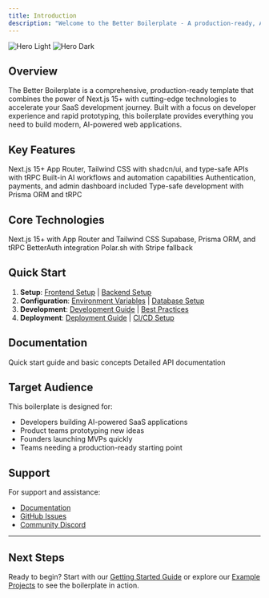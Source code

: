 ```yaml
---
title: Introduction
description: "Welcome to the Better Boilerplate - A production-ready, AI-powered Next.js template for modern SaaS applications"
---
```


<img
  className="block dark:hidden"
  src="/images/hero-light.png"
  alt="Hero Light"
/>
<img
  className="hidden dark:block"
  src="/images/image.png"
  alt="Hero Dark"
/>

## Overview

The Better Boilerplate is a comprehensive, production-ready template that combines the power of Next.js 15+ with cutting-edge technologies to accelerate your SaaS development journey. Built with a focus on developer experience and rapid prototyping, this boilerplate provides everything you need to build modern, AI-powered web applications.
## Key Features

<CardGroup cols={2}>
  <Card
    title="Modern Tech Stack"
    icon="code"
    href="/technologies"
  >
    Next.js 15+ App Router, Tailwind CSS with shadcn/ui, and type-safe APIs with tRPC
  </Card>
  <Card
    title="AI-First Development"
    icon="robot"
    href="/ai/index"
  >
    Built-in AI workflows and automation capabilities
  </Card>
  <Card
    title="Production Ready"
    icon="shield"
    href="/api-setup/index"
  >
    Authentication, payments, and admin dashboard included
  </Card>
  <Card
    title="Developer Experience"
    icon="code"
    href="/structure/guide"
  >
    Type-safe development with Prisma ORM and tRPC
  </Card>
</CardGroup>

## Core Technologies

<CardGroup cols={2}>
  <Card
    title="Frontend"
    icon="code"
    href="/frontend/index"  
  >
    Next.js 15+ with App Router and Tailwind CSS
  </Card>
  <Card
    title="Backend"
    icon="server"
    href="/database/index"
  >
    Supabase, Prisma ORM, and tRPC
  </Card>
  <Card
    title="Authentication"
    icon="shield"
    href="/auth/index"
  >
    BetterAuth integration
  </Card>
  <Card
    title="Payments"
    icon="credit-card"
    href="/payment/index"
  >
    Polar.sh with Stripe fallback
  </Card>
</CardGroup>


## Quick Start

1. **Setup**: [Frontend Setup](/frontend/index) | [Backend Setup](/database/index)
2. **Configuration**: [Environment Variables](/frontend/environment) | [Database Setup](/database/index)
3. **Development**: [Development Guide](/structure/guide) | [Best Practices](/frontend/troubleshooting)
4. **Deployment**: [Deployment Guide](/deployment/index) | [CI/CD Setup](/deployment/index)

## Documentation

<CardGroup cols={2}>
  <Card
    title="Getting Started"
    icon="rocket"
    href="/quickstart"
  >
    Quick start guide and basic concepts
  </Card>
  <Card
    title="API Reference"
    icon="code"
    href="/api-setup/index"
  >
    Detailed API documentation
  </Card>
</CardGroup>

## Target Audience

This boilerplate is designed for:
- Developers building AI-powered SaaS applications
- Product teams prototyping new ideas
- Founders launching MVPs quickly
- Teams needing a production-ready starting point

## Support

For support and assistance:
- [Documentation](/index)
- [GitHub Issues](https://github.com/your-repo/issues)
- [Community Discord](https://discord.gg/your-server)

---

## Next Steps

Ready to begin? Start with our [Getting Started Guide](/quickstart) or explore our [Example Projects](/frontend/index) to see the boilerplate in action.
